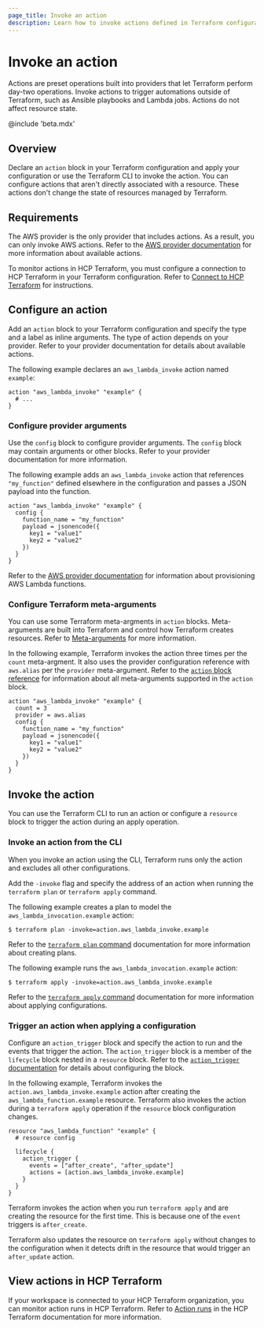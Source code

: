 ```yaml
---
page_title: Invoke an action
description: Learn how to invoke actions defined in Terraform configuration language to perform day-2 operations, such as triggering Ansible playbooks and Lambda functions.
---
```


# Invoke an action

Actions are preset operations built into providers that let Terraform perform day-two operations. Invoke actions to trigger automations outside of Terraform, such as Ansible playbooks and Lambda jobs. Actions do not affect resource state. 

@include 'beta.mdx'

## Overview

Declare an `action` block in your Terraform configuration and apply your configuration or use the Terraform CLI to invoke the action. You can configure actions that aren't directly associated with a resource. These actions don't change the state of resources managed by Terraform.

## Requirements

The AWS provider is the only provider that includes actions. As a result, you can only invoke AWS actions. Refer to the [AWS provider documentation](https://registry.terraform.io/providers/hashicorp/aws/latest) for more information about available actions.

To monitor actions in HCP Terraform, you must configure a connection to HCP Terraform in your Terraform configuration. Refer to [Connect to HCP Terraform](/terraform/cli/cloud/settings) for instructions.
 

## Configure an action

Add an `action` block to your Terraform configuration and specify the type and a label as inline arguments. The type of action depends on your provider. Refer to your provider documentation for details about available actions.

The following example declares an `aws_lambda_invoke` action named `example`:

```hcl
action "aws_lambda_invoke" "example" {
  # ...
}
```

### Configure provider arguments

Use the `config` block to configure provider arguments. The `config` block may contain arguments or other blocks. Refer to your provider documentation for more information. 

The following example adds an `aws_lambda_invoke` action that references `"my_function"` defined elsewhere in the configuration and passes a JSON payload into the function. 

```hcl
action "aws_lambda_invoke" "example" {
  config {
    function_name = "my_function"
    payload = jsonencode({
      key1 = "value1"
      key2 = "value2"
    })
  }
}
```

Refer to the [AWS provider documentation](https://registry.terraform.io/providers/hashicorp/aws/6.14.0/docs/resources/lambda_function#basic-function-with-nodejs) for information about provisioning AWS Lambda functions.

### Configure Terraform meta-arguments

You can use some Terraform meta-argments in `action` blocks.  Meta-arguments are built into Terraform and control how Terraform creates resources. Refer to [Meta-arguments](/terraform/language/meta-arguments) for more information.

In the following example, Terraform invokes the action three times per the `count` meta-argment. It also uses the provider configuration reference with `aws.alias` per the `provider` meta-argument. Refer to the [`action` block reference](/terraform/language/block/action) for information about all meta-arguments supported in the `action` block. 


```hcl
action "aws_lambda_invoke" "example" {
  count = 3 
  provider = aws.alias
  config {
    function_name = "my_function"
    payload = jsonencode({
      key1 = "value1"
      key2 = "value2"
    })
  }
}
```

## Invoke the action

You can use the Terraform CLI to run an action or configure a `resource` block to trigger the action during an apply operation.

### Invoke an action from the CLI

When you invoke an action using the CLI, Terraform runs only the action and excludes all other configurations. 

Add the `-invoke` flag and specify the address of an action when running the `terraform plan` or `terraform apply` command. 

The following example creates a plan to model the `aws_lambda_invocation.example` action:

```shell-session
$ terraform plan -invoke=action.aws_lambda_invoke.example
```

Refer to the [`terraform plan` command](/terraform/cli/commands/plan) documentation for more information about creating plans.

The following example runs the `aws_lambda_invocation.example` action:

```shell-session
$ terraform apply -invoke=action.aws_lambda_invoke.example
```

Refer to the [`terraform apply` command](/terraform/cli/commands/apply) documentation for more information about applying configurations.

### Trigger an action when applying a configuration

Configure an `action_trigger` block and specify the action to run and the events that trigger the action. The `action_trigger` block is a member of the `lifecycle` block nested in a `resource` block. Refer to the [`action_trigger` documentation](/terraform/language/block/resource#action_trigger) for details about configuring the block.

In the following example, Terraform invokes the `action.aws_lambda_invoke.example` action after creating the `aws_lambda_function.example` resource. Terraform also invokes the action during a `terraform apply` operation if the `resource` block configuration changes.

```hcl
resource "aws_lambda_function" "example" {
  # resource config 

  lifecycle {
    action_trigger {
      events = ["after_create", "after_update"]
      actions = [action.aws_lambda_invoke.example]
    }
  }
}
```

Terraform invokes the action when you run `terraform apply` and are creating the resource for the first time. This is because one of the `event` triggers is `after_create`. 

Terraform also updates the resource on `terraform apply` without changes to the configuration when it detects drift in the resource that would trigger an `after_update` action. 

## View actions in HCP Terraform

If your workspace is connected to your HCP Terraform organization, you can monitor action runs in HCP Terraform. Refer to [Action runs](/terraform/cloud-docs/run/manage#action-runs) in the HCP Terraform documentation for more information.